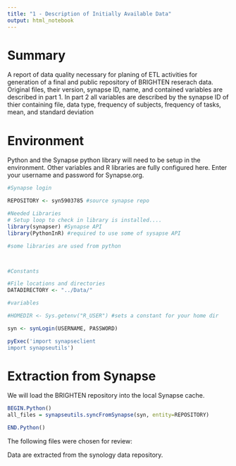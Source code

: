 ```yaml
---
title: "1 - Description of Initially Available Data"
output: html_notebook
---
```


# Summary

A report of data quality necessary for planing of ETL activities for generation of a final and public repository of BRIGHTEN reserach data. Original files, their version, synapse ID, name, and contained variables are described in part 1. In part 2 all variables are described by the synapse ID of thier containing file, data type, frequency of subjects, frequency of tasks, mean, and standard deviation

# Environment

Python and the Synapse python library will need to be setup in the environment. Other variables and R libraries are fully configured here. Enter your username and password for Synapse.org.

```r
#Synapse login

REPOSITORY <- syn5903785 #source synapse repo

#Needed Libraries 
# Setup loop to check in library is installed....
library(synapser) #Synapse API
library(PythonInR) #required to use some of sysapse API

#some libraries are used from python



#Constants

#File locations and directories
DATADIRECTORY <- "../Data/"

#variables

#HOMEDIR <- Sys.getenv("R_USER") #sets a constant for your home dir

syn <- synLogin(USERNAME, PASSWORD)

pyExec('import synapseclient
import synapseutils') 
```

# Extraction from Synapse

We will load the BRIGHTEN repository into the local Synapse cache.

```r
BEGIN.Python()
all_files = synapseutils.syncFromSynapse(syn, entity=REPOSITORY)

END.Python()
```

The following files were chosen for review:



Data are extracted from the synology data repository. 

